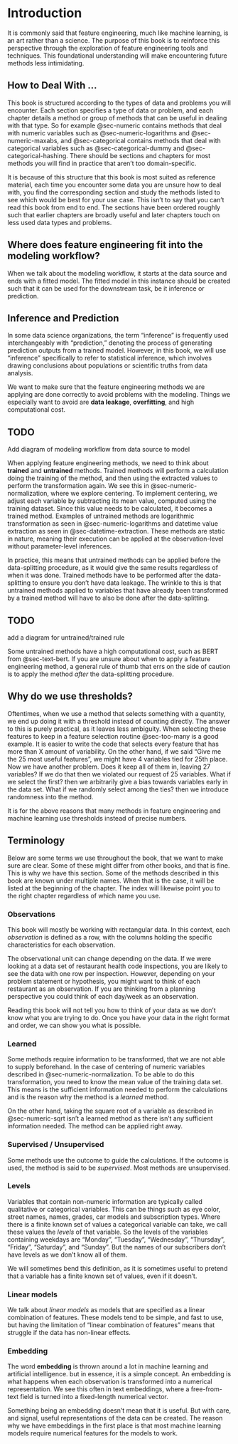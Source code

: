 # Introduction {.unnumbered}

It is commonly said that feature engineering, much like machine learning, is an art rather than a science. The purpose of this book is to reinforce this perspective through the exploration of feature engineering tools and techniques. This foundational understanding will make encountering future methods less intimidating.

## How to Deal With ... {.unnumbered}

This book is structured according to the types of data and problems you will encounter. Each section specifies a type of data or problem, and each chapter details a method or group of methods that can be useful in dealing with that type. So for example @sec-numeric contains methods that deal with numeric variables such as @sec-numeric-logarithms and @sec-numeric-maxabs, and @sec-categorical contains methods that deal with categorical variables such as @sec-categorical-dummy and @sec-categorical-hashing. There should be sections and chapters for most methods you will find in practice that aren't too domain-specific.

It is because of this structure that this book is most suited as reference material, each time you encounter some data you are unsure how to deal with, you find the corresponding section and study the methods listed to see which would be best for your use case. This isn't to say that you can't read this book from end to end. The sections have been ordered roughly such that earlier chapters are broadly useful and later chapters touch on less used data types and problems.

## Where does feature engineering fit into the modeling workflow? {#sec-modeling .unnumbered}

When we talk about the modeling workflow, it starts at the data source and ends with a fitted model. The fitted model in this instance should be created such that it can be used for the downstream task, be it inference or prediction.

::: {.callout-note}
# Inference and Prediction
In some data science organizations, the term "inference" is frequently used interchangeably with "prediction," denoting the process of generating prediction outputs from a trained model. However, in this book, we will use "inference" specifically to refer to statistical inference, which involves drawing conclusions about populations or scientific truths from data analysis.
:::

We want to make sure that the feature engineering methods we are applying are done correctly to avoid problems with the modeling. Things we especially want to avoid are **data leakage**, **overfitting**, and high computational cost.

::: {.callout-caution}
# TODO

Add diagram of modeling workflow from data source to model
:::

When applying feature engineering methods, we need to think about **trained** and **untrained** methods. Trained methods will perform a calculation doing the training of the method, and then using the extracted values to perform the transformation again. We see this in @sec-numeric-normalization, where we explore centering. To implement centering, we adjust each variable by subtracting its mean value, computed using the training dataset. Since this value needs to be calculated, it becomes a trained method. Examples of untrained methods are logarithmic transformation as seen in @sec-numeric-logarithms and datetime value extraction as seen in @sec-datetime-extraction. These methods are static in nature, meaning their execution can be applied at the observation-level without parameter-level inferences.

In practice, this means that untrained methods can be applied before the data-splitting procedure, as it would give the same results regardless of when it was done. Trained methods have to be performed after the data-splitting to ensure you don't have data leakage. The wrinkle to this is that untrained methods applied to variables that have already been transformed by a trained method will have to also be done after the data-splitting.

::: {.callout-caution}
# TODO

add a diagram for untrained/trained rule
:::

Some untrained methods have a high computational cost, such as BERT from @sec-text-bert. If you are unsure about when to apply a feature engineering method, a general rule of thumb that errs on the side of caution is to apply the method _after_ the data-splitting procedure.

## Why do we use thresholds?

Oftentimes, when we use a method that selects something with a quantity, we end up doing it with a threshold instead of counting directly. The answer to this is purely practical, as it leaves less ambiguity. When selecting these features to keep in a feature selection routine @sec-too-many is a good example. It is easier to write the code that selects every feature that has more than X amount of variability. On the other hand, if we said "Give me the 25 most useful features", we might have 4 variables tied for 25th place. Now we have another problem. Does it keep all of them in, leaving 27 variables? If we do that then we violated our request of 25 variables. What if we select the first? then we arbitrarily give a bias towards variables early in the data set. What if we randomly select among the ties? then we introduce randomness into the method.

It is for the above reasons that many methods in feature engineering and machine learning use thresholds instead of precise numbers.

## Terminology {#sec-terminology}

Below are some terms we use throughout the book, that we want to make sure are clear. Some of these might differ from other books, and that is fine. This is why we have this section. Some of the methods described in this book are known under multiple names. When that is the case, it will be listed at the beginning of the chapter. The index will likewise point you to the right chapter regardless of which name you use.

### Observations

This book will mostly be working with rectangular data. In this context, each *observation* is defined as a row, with the columns holding the specific characteristics for each observation.

The observational unit can change depending on the data. If we were looking at a data set of restaurant health code inspections, you are likely to see the data with one row per inspection. However, depending on your problem statement or hypothesis, you might want to think of each restaurant as an observation. If you are thinking from a planning perspective you could think of each day/week as an observation.

Reading this book will not tell you how to think of your data as we don't know what you are trying to do. Once you have your data in the right format and order, we can show you what is possible.

### Learned

Some methods require information to be transformed, that we are not able to supply beforehand. In the case of centering of numeric variables described in @sec-numeric-normalization. To be able to do this transformation, you need to know the mean value of the training data set. This means is the sufficient information needed to perform the calculations and is the reason why the method is a *learned* method.

On the other hand, taking the square root of a variable as described in @sec-numeric-sqrt isn't a learned method as there isn't any sufficient information needed. The method can be applied right away.

### Supervised / Unsupervised

Some methods use the outcome to guide the calculations. If the outcome is used, the method is said to be *supervised*. Most methods are unsupervised.

### Levels

Variables that contain non-numeric information are typically called qualitative or categorical variables. This can be things such as eye color, street names, names, grades, car models and subscription types. Where there is a finite known set of values a categorical variable can take, we call these values the *levels* of that variable. So the levels of the variables containing weekdays are "Monday", "Tuesday", "Wednesday", "Thursday", "Friday", "Saturday", and "Sunday". But the names of our subscribers don't have levels as we don't know all of them.

We will sometimes bend this definition, as it is sometimes useful to pretend that a variable has a finite known set of values, even if it doesn't.

### Linear models

We talk about *linear models* as models that are specified as a linear combination of features. These models tend to be simple, and fast to use, but having the limitation of "linear combination of features" means that struggle if the data has non-linear effects.

### Embedding

The word **embedding** is thrown around a lot in machine learning and artificial intelligence. but in essence, it is a simple concept. An embedding is what happens when each observation is transformed into a numerical representation. We see this often in text embeddings, where a free-from-text field is turned into a fixed-length numerical vector.

Something being an embedding doesn't mean that it is useful. But with care, and signal, useful representations of the data can be created. The reason why we have embeddings in the first place is that most machine learning models require numerical features for the models to work.
